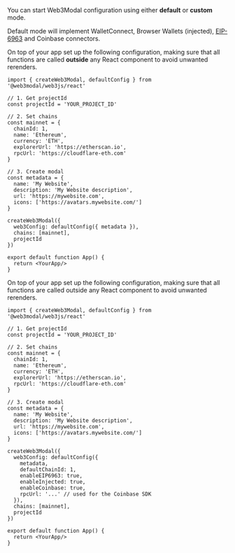 
You can start Web3Modal configuration using either **default** or **custom** mode.

Default mode will implement WalletConnect, Browser Wallets (injected), [EIP-6963](https://eips.ethereum.org/EIPS/eip-6963) and Coinbase connectors.

<Tabs>
<TabItem value="default" label="Default">

On top of your app set up the following configuration, making sure that all functions are called **outside** any React component to avoid unwanted rerenders.

```tsx
import { createWeb3Modal, defaultConfig } from '@web3modal/web3js/react'

// 1. Get projectId
const projectId = 'YOUR_PROJECT_ID'

// 2. Set chains
const mainnet = {
  chainId: 1,
  name: 'Ethereum',
  currency: 'ETH',
  explorerUrl: 'https://etherscan.io',
  rpcUrl: 'https://cloudflare-eth.com'
}

// 3. Create modal
const metadata = {
  name: 'My Website',
  description: 'My Website description',
  url: 'https://mywebsite.com',
  icons: ['https://avatars.mywebsite.com/']
}

createWeb3Modal({
  web3Config: defaultConfig({ metadata }),
  chains: [mainnet],
  projectId
})

export default function App() {
  return <YourApp/>
}
```

</TabItem>
<TabItem value="custom" label="Custom">


On top of your app set up the following configuration, making sure that all functions are called outside any React component to avoid unwanted rerenders.

```tsx
import { createWeb3Modal, defaultConfig } from '@web3modal/web3js/react'

// 1. Get projectId
const projectId = 'YOUR_PROJECT_ID'

// 2. Set chains
const mainnet = {
  chainId: 1,
  name: 'Ethereum',
  currency: 'ETH',
  explorerUrl: 'https://etherscan.io',
  rpcUrl: 'https://cloudflare-eth.com'
}

// 3. Create modal
const metadata = {
  name: 'My Website',
  description: 'My Website description',
  url: 'https://mywebsite.com',
  icons: ['https://avatars.mywebsite.com/']
}

createWeb3Modal({
  web3Config: defaultConfig({ 
    metadata,
    defaultChainId: 1,
    enableEIP6963: true,
    enableInjected: true,
    enableCoinbase: true,
    rpcUrl: '...' // used for the Coinbase SDK
  }),
  chains: [mainnet],
  projectId
})

export default function App() {
  return <YourApp/>
}
```

</TabItem>
</Tabs>
